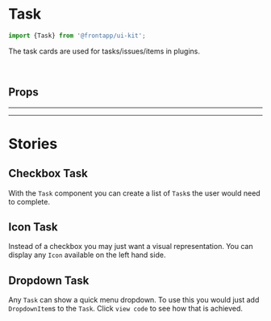 
<Meta title="Components/Task" of={Task} />

# Task

<Canvas>
  <Story id="components-task--basic" />
</Canvas>

```typescript
import {Task} from '@frontapp/ui-kit';
```

The task cards are used for tasks/issues/items in plugins.

<br />

## Props

<PureArgsTable of={Task} />

<hr />
<hr />

# Stories

## Checkbox Task

<Canvas>
  <Story id="components-task--checkbox" />
</Canvas>

With the `Task` component you can create a list of `Task`s the user would need to complete.

## Icon Task

<Canvas>
  <Story id="components-task--icon" />
</Canvas>

Instead of a checkbox you may just want a visual representation. You can display any `Icon` available
on the left hand side.

## Dropdown Task

<Canvas>
  <Story id="components-task--dropdown" />
</Canvas>

Any `Task` can show a quick menu dropdown. To use this you would just add `DropdownItem`s to the `Task`. Click
`view code` to see how that is achieved.
